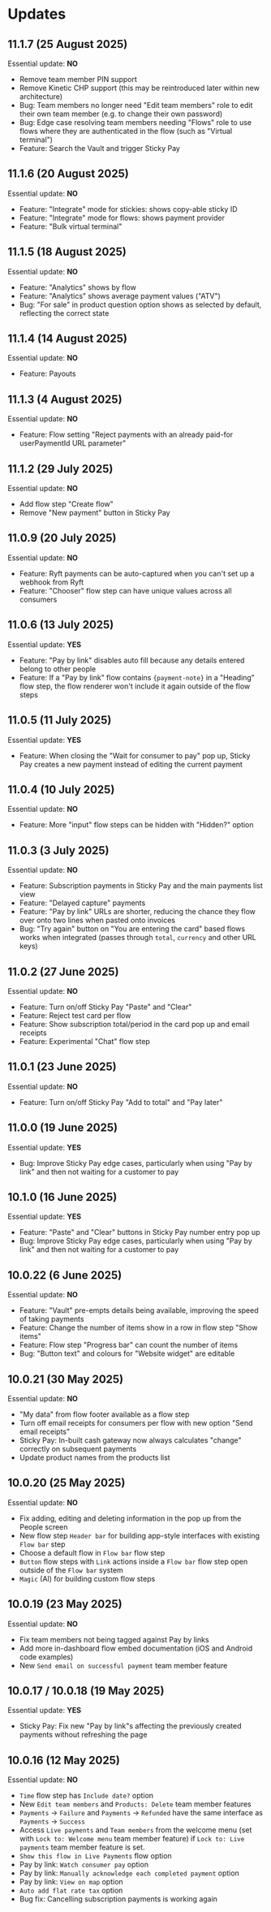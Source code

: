 # Updates

## 11.1.7 (25 August 2025)

Essential update: **NO**

 - Remove team member PIN support
 - Remove Kinetic CHP support (this may be reintroduced later within new architecture)
 - Bug: Team members no longer need "Edit team members" role to edit their own team member (e.g. to change their own password)
 - Bug: Edge case resolving team members needing "Flows" role to use flows where they are authenticated in the flow (such as "Virtual terminal")
 - Feature: Search the Vault and trigger Sticky Pay

## 11.1.6 (20 August 2025)

Essential update: **NO**

 - Feature: "Integrate" mode for stickies: shows copy-able sticky ID
 - Feature: "Integrate" mode for flows: shows payment provider
 - Feature: "Bulk virtual terminal"

## 11.1.5 (18 August 2025)

Essential update: **NO**

 - Feature: "Analytics" shows by flow
 - Feature: "Analytics" shows average payment values ("ATV")
 - Bug: "For sale" in product question option shows as selected by default, reflecting the correct state

## 11.1.4 (14 August 2025)

Essential update: **NO**

 - Feature: Payouts

## 11.1.3 (4 August 2025)

Essential update: **NO**

 - Feature: Flow setting "Reject payments with an already paid-for userPaymentId URL parameter"

## 11.1.2 (29 July 2025)

Essential update: **NO**

 - Add flow step "Create flow"
 - Remove "New payment" button in Sticky Pay

## 11.0.9 (20 July 2025)

Essential update: **NO**

 - Feature: Ryft payments can be auto-captured when you can't set up a webhook from Ryft
 - Feature: "Chooser" flow step can have unique values across all consumers

## 11.0.6 (13 July 2025)

Essential update: **YES**

 - Feature: "Pay by link" disables auto fill because any details entered belong to other people
 - Feature: If a "Pay by link" flow contains `{payment-note}` in a "Heading" flow step, the flow renderer won't include it again outside of the flow steps

## 11.0.5 (11 July 2025)

Essential update: **YES**

 - Feature: When closing the "Wait for consumer to pay" pop up, Sticky Pay creates a new payment instead of editing the current payment

## 11.0.4 (10 July 2025)

Essential update: **NO**

 - Feature: More "input" flow steps can be hidden with "Hidden?" option

## 11.0.3 (3 July 2025)

Essential update: **NO**

 - Feature: Subscription payments in Sticky Pay and the main payments list view
 - Feature: "Delayed capture" payments
 - Feature: "Pay by link" URLs are shorter, reducing the chance they flow over onto two lines when pasted onto invoices
 - Bug: "Try again" button on "You are entering the card" based flows works when integrated (passes through `total`, `currency` and other URL keys)

## 11.0.2 (27 June 2025)

Essential update: **NO**

 - Feature: Turn on/off Sticky Pay "Paste" and "Clear"
 - Feature: Reject test card per flow
 - Feature: Show subscription total/period in the card pop up and email receipts
 - Feature: Experimental "Chat" flow step

## 11.0.1 (23 June 2025)

Essential update: **NO**

 - Feature: Turn on/off Sticky Pay "Add to total" and "Pay later"

## 11.0.0 (19 June 2025)

Essential update: **YES**

 - Bug: Improve Sticky Pay edge cases, particularly when using "Pay by link" and then not waiting for a customer to pay

## 10.1.0 (16 June 2025)

Essential update: **YES**

 - Feature: "Paste" and "Clear" buttons in Sticky Pay number entry pop up
 - Bug: Improve Sticky Pay edge cases, particularly when using "Pay by link" and then not waiting for a customer to pay

## 10.0.22 (6 June 2025)

Essential update: **NO**

 - Feature: "Vault" pre-empts details being available, improving the speed of taking payments
 - Feature: Change the number of items show in a row in flow step "Show items"
 - Feature: Flow step "Progress bar" can count the number of items
 - Bug: "Button text" and colours for "Website widget" are editable

## 10.0.21 (30 May 2025)

Essential update: **NO**

 - "My data" from flow footer available as a flow step
 - Turn off email receipts for consumers per flow with new option "Send email receipts"
 - Sticky Pay: In-built cash gateway now always calculates "change" correctly on subsequent payments
 - Update product names from the products list

## 10.0.20 (25 May 2025)

Essential update: **NO**

 - Fix adding, editing and deleting information in the pop up from the People screen
 - New flow step `Header bar` for building app-style interfaces with existing `Flow bar` step
 - Choose a default flow in `Flow bar` flow step
 - `Button` flow steps with `Link` actions inside a `Flow bar` flow step open outside of the `Flow bar` system
 - `Magic` (AI) for building custom flow steps

## 10.0.19 (23 May 2025)

Essential update: **NO**

 - Fix team members not being tagged against Pay by links
 - Add more in-dashboard flow embed documentation (iOS and Android code examples)
 - New `Send email on successful payment` team member feature

## 10.0.17 / 10.0.18 (19 May 2025)

Essential update: **YES**

 - Sticky Pay: Fix new "Pay by link"s affecting the previously created payments without refreshing the page

## 10.0.16 (12 May 2025)

Essential update: **NO**

 - `Time` flow step has `Include date?` option
 - New `Edit team members` and `Products: Delete` team member features
 - `Payments` → `Failure` and `Payments` → `Refunded` have the same interface as `Payments` → `Success`
 - Access `Live payments` and `Team members` from the welcome menu (set with `Lock to: Welcome menu` team member feature) if `Lock to: Live payments` team member feature is set.
 - `Show this flow in Live Payments` flow option
 - Pay by link: `Watch consumer pay` option
 - Pay by link: `Manually acknowledge each completed payment` option
 - Pay by link: `View on map` option
 - `Auto add flat rate tax` option
 - Bug fix: Cancelling subscription payments is working again
